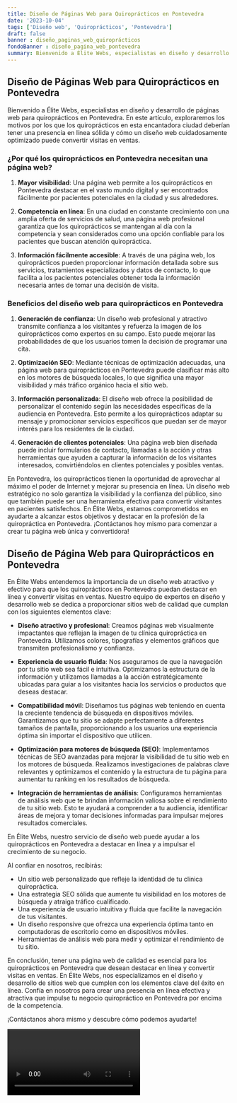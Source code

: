 ```yaml
---
title: Diseño de Páginas Web para Quiroprácticos en Pontevedra
date: '2023-10-04'
tags: ['Diseño web', 'Quiroprácticos', 'Pontevedra']
draft: false
banner : diseño_paginas_web_quiroprácticos
fondoBanner : diseño_pagina_web_pontevedra
summary: Bienvenido a Élite Webs, especialistas en diseño y desarrollo de páginas web para quiroprácticos en Pontevedra. En este artículo, exploraremos los motivos por los que los quiroprácticos en esta encantadora ciudad deberían tener una presencia en línea sólida y cómo un diseño web cuidadosamente optimizado puede convertir visitas en ventas.
---
```


## Diseño de Páginas Web para Quiroprácticos en Pontevedra

Bienvenido a Élite Webs, especialistas en diseño y desarrollo de páginas web para quiroprácticos en Pontevedra. En este artículo, exploraremos los motivos por los que los quiroprácticos en esta encantadora ciudad deberían tener una presencia en línea sólida y cómo un diseño web cuidadosamente optimizado puede convertir visitas en ventas.

### ¿Por qué los quiroprácticos en Pontevedra necesitan una página web?

1. **Mayor visibilidad**: Una página web permite a los quiroprácticos en Pontevedra destacar en el vasto mundo digital y ser encontrados fácilmente por pacientes potenciales en la ciudad y sus alrededores.

2. **Competencia en línea**: En una ciudad en constante crecimiento con una amplia oferta de servicios de salud, una página web profesional garantiza que los quiroprácticos se mantengan al día con la competencia y sean considerados como una opción confiable para los pacientes que buscan atención quiropráctica.

3. **Información fácilmente accesible**: A través de una página web, los quiroprácticos pueden proporcionar información detallada sobre sus servicios, tratamientos especializados y datos de contacto, lo que facilita a los pacientes potenciales obtener toda la información necesaria antes de tomar una decisión de visita.

### Beneficios del diseño web para quiroprácticos en Pontevedra

1. **Generación de confianza**: Un diseño web profesional y atractivo transmite confianza a los visitantes y refuerza la imagen de los quiroprácticos como expertos en su campo. Esto puede mejorar las probabilidades de que los usuarios tomen la decisión de programar una cita.

2. **Optimización SEO**: Mediante técnicas de optimización adecuadas, una página web para quiroprácticos en Pontevedra puede clasificar más alto en los motores de búsqueda locales, lo que significa una mayor visibilidad y más tráfico orgánico hacia el sitio web.

3. **Información personalizada**: El diseño web ofrece la posibilidad de personalizar el contenido según las necesidades específicas de la audiencia en Pontevedra. Esto permite a los quiroprácticos adaptar su mensaje y promocionar servicios específicos que puedan ser de mayor interés para los residentes de la ciudad.

4. **Generación de clientes potenciales**: Una página web bien diseñada puede incluir formularios de contacto, llamadas a la acción y otras herramientas que ayuden a capturar la información de los visitantes interesados, convirtiéndolos en clientes potenciales y posibles ventas.

En Pontevedra, los quiroprácticos tienen la oportunidad de aprovechar al máximo el poder de Internet y mejorar su presencia en línea. Un diseño web estratégico no solo garantiza la visibilidad y la confianza del público, sino que también puede ser una herramienta efectiva para convertir visitantes en pacientes satisfechos. En Élite Webs, estamos comprometidos en ayudarte a alcanzar estos objetivos y destacar en la profesión de la quiropráctica en Pontevedra. ¡Contáctanos hoy mismo para comenzar a crear tu página web única y convertidora!

<GifSeo />

<Cta />

## Diseño de Página Web para Quiroprácticos en Pontevedra

En Élite Webs entendemos la importancia de un diseño web atractivo y efectivo para que los quiroprácticos en Pontevedra puedan destacar en línea y convertir visitas en ventas. Nuestro equipo de expertos en diseño y desarrollo web se dedica a proporcionar sitios web de calidad que cumplan con los siguientes elementos clave:

- **Diseño atractivo y profesional**: Creamos páginas web visualmente impactantes que reflejan la imagen de tu clínica quiropráctica en Pontevedra. Utilizamos colores, tipografías y elementos gráficos que transmiten profesionalismo y confianza.

- **Experiencia de usuario fluida**: Nos aseguramos de que la navegación por tu sitio web sea fácil e intuitiva. Optimizamos la estructura de la información y utilizamos llamadas a la acción estratégicamente ubicadas para guiar a los visitantes hacia los servicios o productos que deseas destacar.

- **Compatibilidad móvil**: Diseñamos tus páginas web teniendo en cuenta la creciente tendencia de búsqueda en dispositivos móviles. Garantizamos que tu sitio se adapte perfectamente a diferentes tamaños de pantalla, proporcionando a los usuarios una experiencia óptima sin importar el dispositivo que utilicen.

- **Optimización para motores de búsqueda (SEO)**: Implementamos técnicas de SEO avanzadas para mejorar la visibilidad de tu sitio web en los motores de búsqueda. Realizamos investigaciones de palabras clave relevantes y optimizamos el contenido y la estructura de tu página para aumentar tu ranking en los resultados de búsqueda.

- **Integración de herramientas de análisis**: Configuramos herramientas de análisis web que te brindan información valiosa sobre el rendimiento de tu sitio web. Esto te ayudará a comprender a tu audiencia, identificar áreas de mejora y tomar decisiones informadas para impulsar mejores resultados comerciales.

En Élite Webs, nuestro servicio de diseño web puede ayudar a los quiroprácticos en Pontevedra a destacar en línea y a impulsar el crecimiento de su negocio. 

Al confiar en nosotros, recibirás:

- Un sitio web personalizado que refleje la identidad de tu clínica quiropráctica.
- Una estrategia SEO sólida que aumente tu visibilidad en los motores de búsqueda y atraiga tráfico cualificado.
- Una experiencia de usuario intuitiva y fluida que facilite la navegación de tus visitantes.
- Un diseño responsive que ofrezca una experiencia óptima tanto en computadoras de escritorio como en dispositivos móviles.
- Herramientas de análisis web para medir y optimizar el rendimiento de tu sitio.

En conclusión, tener una página web de calidad es esencial para los quiroprácticos en Pontevedra que desean destacar en línea y convertir visitas en ventas. En Élite Webs, nos especializamos en el diseño y desarrollo de sitios web que cumplen con los elementos clave del éxito en línea. Confía en nosotros para crear una presencia en línea efectiva y atractiva que impulse tu negocio quiropráctico en Pontevedra por encima de la competencia.

¡Contáctanos ahora mismo y descubre cómo podemos ayudarte!

<Video />

<CtaBot job='Quiroprácticos' city='Pontevedra'/>

<Gmaps query='Pontevedra+españa+maps' />